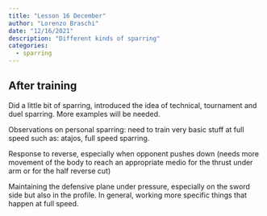 ```yaml
---
title: "Lesson 16 December"
author: "Lorenzo Braschi"
date: "12/16/2021"
description: "Different kinds of sparring"
categories: 
  - sparring
---
```


## After training

Did a little bit of sparring, introduced the idea of technical, tournament and duel sparring. More examples will be needed. 

Observations on personal sparring: need to train very basic stuff at full speed such as: 
atajos, full speed sparring. 

Response to reverse, especially when opponent pushes down (needs more movement of the body to reach an appropriate medio for the thrust under arm or for the half reverse cut)

Maintaining the defensive plane under pressure, especially on the sword side but also in the profile. In general, working more specific things that happen at full speed. 
